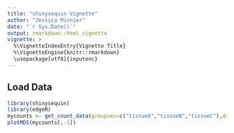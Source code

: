 ```yaml
---
title: "shinysequin Vignette"
author: "Jessica Minnier"
date: "`r Sys.Date()`"
output: rmarkdown::html_vignette
vignette: >
  %\VignetteIndexEntry{Vignette Title}
  %\VignetteEngine{knitr::rmarkdown}
  \usepackage[utf8]{inputenc}
---
```




## Load Data

```r
library(shinysequin)
library(edgeR)
mycounts <- get_count_data(groupvec=c("tissueA","tissueB","tissueC"),data=countdata, geneid_ind=1)
plotMDS(mycounts[,-1])
```
